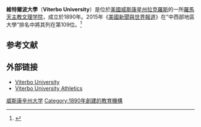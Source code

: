 {{Infobox University
|name= Viterbo University
|image= ViterboUniversityFineArtsBuilding.jpg
|endowment=$2390萬（2009）<ref>{{Cite web| title = U.S. and Canadian Institutions Listed by Fiscal Year 2009 Endowment Market Value and Percentage Change in Endowment Market Value from FY 2008 to FY 2009| work = 2009 NACUBO-Commonfund Study of Endowments| publisher = National Association of College and University Business Officers| url = http://www.nacubo.org/Documents/research/2009_NCSE_Public_Tables_Endowment_Market_Values.pdf| format = PDF| accessdate = February 10, 2010| deadurl = yes| archiveurl = https://web.archive.org/web/20171214124106/http://www.nacubo.org/Documents/research/2009_NCSE_Public_Tables_Endowment_Market_Values.pdf| archivedate = 2017年12月14日}}</ref>
|current president= Richard Artman
|established= 1890
|type= [[私立大學|私立]][[美國文理學院|文理學院]]
|affiliation= [[羅馬天主教|羅馬天主教]][[圣方济各会永恒敬拜堂修女|圣方济各会永恒敬拜堂修女]]
|staff= 
|students= 2,788
|undergrad= 2,103
|postgrad= 685
 |city = [[拉克羅斯_(威斯康辛州)|拉克羅斯]]
|state=[[威斯康星州|威斯康星州]]
|country=[[美國|美國]]
|campus= 都市
|athletics= [[NAIA|NAIA]] – [[Midwest_Collegiate_Conference|MCC]]
|nickname= V-Hawks
|affiliations=[[Association_of_Franciscan_Colleges_and_Universities|AFCU]]<br>[[Association_of_Catholic_Colleges_and_Universities|ACCU]]<br>[[National_Association_of_Independent_Colleges_and_Universities|NAICU]]<br>[[Council_of_Independent_Colleges|CIC]]<br>[[Wisconsin_Association_of_Independent_Colleges_and_Universities|WAICU]]
|website= [http://www.viterbo.edu/ www.viterbo.edu]
}}

'''維特爾波大學'''（'''Viterbo University'''）是位於[[美國|美國]][[威斯康星州|威斯康星州]][[拉克羅斯_(威斯康辛州)|拉克羅斯]]的一所[[羅馬天主教|羅馬天主教]][[美国文理学院|文理学院]]，成立於1890年。2015年《[[美國新聞與世界報道|美國新聞與世界報道]]》在“中西部地區大學”排名中將其列在第109位。<ref>{{cite web|title=Viterbo University|url=http://colleges.usnews.rankingsandreviews.com/best-colleges/viterbo-university-3911|publisher=U.S. News and World Report|accessdate=2015-03-18}}</ref>

==参考文献==
{{Reflist}}

==外部链接==
{{Commons category|Viterbo University}}
*[http://www.viterbo.edu/ Viterbo University]
*[http://www.viterboathletics.com/ Viterbo University Athletics]

{{威斯康星州的學院和大學}}

[[Category:威斯康辛州大学|]]
[[Category:1890年創建的教育機構|Category:1890年創建的教育機構]]
